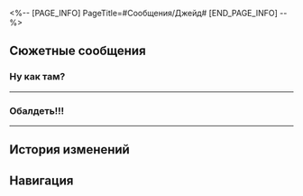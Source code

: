 <%-- [PAGE_INFO]
PageTitle=#Сообщения/Джейд#
[END_PAGE_INFO] --%>
{{Сообщение Инфобокс
|id          = 148
|Изображение = НИП Джейд Иконка.png
|Тип         = НИП
|Отправитель = Джейд
|ПодписьСоо  = 
|Фракция     = Космическая станция «Герта»
}}

==Сюжетные сообщения==
===Ну как там?===
{{Сообщения
|условие_получения = 
|текст =
:'''Джейд:''' Ну как там?
:'''Джейд:''' Удалось закончить все поручения КММ?
:{Выбор} Я всё {{MC|ж=сделала|м=сделал}}...
:'''(Первопроходец):''' М-м-м... Все особые поручения, о которых ты говорила, выполнены... Будет что-то ещё?
:'''Джейд:''' ?
:'''Джейд:''' Подожди, обновлюсь
:'''Джейд:''' Ну ты даёшь, (Первопроходец)! Как тебе удалось? Я тут всё ещё над материалами о Бутхилле сижу, а ты в одиночку столько поручений {{MC|ж=успела|м=успел}} выполнить.
:{Выбор} Да легкотня.
::'''(Первопроходец):''' Да легкотня. Я такое каждый день как семечки щёлкаю.
::'''Джейд:''' Неудивительно, ведь ты голыми руками {{MC|ж=победила|м=победил}} аж самого Зверя Судного дня.
:{Выбор} Мои друзья тоже очень помогли.
::'''(Первопроходец):''' Ну... Это не только моя заслуга. Мои друзья тоже очень помогли.
::'''(Первопроходец):''' Я им очень {{MC|ж=благодарна|м=благодарен}}.
::'''Джейд:''' Я в курсе, ага. Тебя кто-то крышует. Мне Вэнь Шици рассказывал.
::'''Джейд:''' Даже госпожа Герта тебя обожает. Эх, вот бы мне уметь так связи налаживать...
:'''Джейд:''' Кстати, ты вознаграждение {{MC|ж=получила|м=получил}}? Я думаю, не стоит рисковать жизнью ради денег. На еду хватает и ладно.
:'''Джейд:''' Ты ведь не {{MC|ж=пострадала|м=пострадал}}?
:{Выбор} Даже причёска не испортилась.
::'''(Первопроходец):''' Нет, конечно. Да нормально всё... Погляди, у меня даже причёска не испортилась. Ерунда совсем.
::'''Джейд:''' Впечатляет.
:{Выбор} Всё хорошо, не переживай.
::'''(Первопроходец):''' Не переживай, я же {{MC|ж=крепкая|м=крепкий}}.
::'''Джейд:''' Ну и хорошо.
:'''Джейд:''' Ну ладно, заболтались мы. Мне пора отчёт сдавать, а я ещё ни слова не написала.
:'''Джейд:''' Отдохни там хорошенько. Я свяжусь с тобой, если что-то понадобится.
}}
----

===Обалдеть!!!===
{{Сообщения
|условие_получения = 
|текст =
:'''Джейд:''' Обалдеть!!!
:'''Джейд:''' Я только что обновила данные терминала поручений, а там уже всё сделано?!
:{Выбор} Да, поручения - моя специализация.
::'''(Первопроходец):''' Само собой разумеется, ведь поручения - моя специализация.
::'''Джейд:''' Возьми меня с собой в следующий раз, мне не помешает подучиться.
:{Выбор} Нет.
::'''(Первопроходец):''' Нет, это наверное баг какой-то.
::'''Джейд:''' ?
::'''Джейд:''' ...Врёшь ты всё, я проверила - они точно сделаны.
:'''Джейд:''' Впрочем, меньшего от {{MC|ж=героини|м=героя}} космической станции я и не ждала.
:'''Джейд:''' Да, вижу, что награды были отправлены тебе в реальном времени. Проверь, всё ли правильно. Если возникнут вопросы, свяжись со мной.
:'''Джейд:''' Я вытрясу из Шици оплату для тебя.
:{Выбор} Да это же мелочь совсем.
::'''(Первопроходец):''' Ой, лень глаза ломать.
::'''(Первопроходец):''' Да это же мелочь совсем. Даже пальцем лень пошевелить ради такой награды.
::'''Джейд:''' ...
::'''Джейд:''' Если награда не нужна, отдай мне. Я правда нуждаюсь. Спасибо.
:{Выбор} Ха-ха, хорошо.
::'''(Первопроходец):''' Ха-ха, спасибо. Ценю твою заботу.
::'''Джейд:''' Не стоит, я рада помочь.
:'''Джейд:''' Ты столько дней {{MC|ж=провела|м=провёл}} на ногах, пора вернуться и хорошенько отдохнуть. Я тебя не побеспокою.
:'''Джейд:''' Иди, продолжай своё «Освоение»! В следующий раз я снова к тебе обращусь, если понадобится!
}}
----

==История изменений==
{{История изменений|2.7}}

==Навигация==
{{Сообщения Навбокс}}